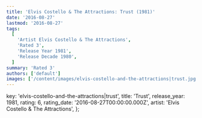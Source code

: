 ```yaml
---
title: 'Elvis Costello & The Attractions: Trust (1981)'
date: '2016-08-27'
lastmod: '2016-08-27'
tags:
  [
    'Artist Elvis Costello & The Attractions',
    'Rated 3',
    'Release Year 1981',
    'Release Decade 1980',
  ]
summary: 'Rated 3'
authors: ['default']
images: ['/content/images/elvis-costello-and-the-attractions|trust.jpg']
---
```


  key: 'elvis-costello-and-the-attractions|trust',
  title: 'Trust',
  release_year: 1981,
  rating: 6,
  rating_date: '2016-08-27T00:00:00.000Z',
  artist: 'Elvis Costello & The Attractions',
};

<MusicRating data={data} />
